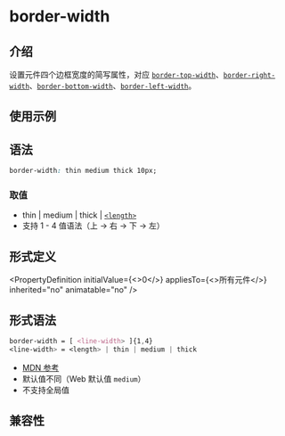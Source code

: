 # border-width

## 介绍

设置元件四个边框宽度的简写属性，对应 [`border-top-width`](./border-top-width.mdx)、[`border-right-width`](./border-right-width.mdx)、[`border-bottom-width`](./border-bottom-width.mdx)、[`border-left-width`](./border-left-width.mdx)。

## 使用示例


<Go
  example="css-api"
  defaultFile="src/border-width/App.tsx"
  img="/assets/doc/css/border-width.jpg"
  defaultEntryFile="dist/border-width.lynx.bundle"
  entry="src/border-width"
/>

## 语法

```css
border-width: thin medium thick 10px;
```

### 取值

- thin | medium | thick | [`<length>`](/api/css/data-type/length.html)
- 支持 1 - 4 值语法（上 → 右 → 下 → 左）

## 形式定义


<PropertyDefinition
  initialValue={<>0</>}
  appliesTo={<>所有元件</>}
  inherited="no"
  animatable="no"
/>

## 形式语法

```css
border-width = [ <line-width> ]{1,4}
<line-width> = <length> | thin | medium | thick

```

- [MDN 参考](https://developer.mozilla.org/zh-CN/docs/Web/CSS/border-width)
- 默认值不同（Web 默认值 `medium`）
- 不支持全局值

## 兼容性


<LegacyCompatTable metadata="css/properties/border-width" />
